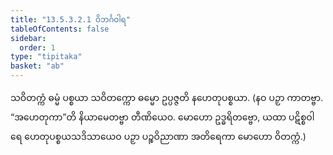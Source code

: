 ```yaml
---
title: "13.5.3.2.1 ဝိဘင်္ဂဝါရ"
tableOfContents: false
sidebar:
  order: 1
type: "tipitaka"
basket: "ab"
---
```



<DynamicBreadcrumb />

<Division number="113">

<Paragraph number="4312">
သဝိတက္ကံ ဓမ္မံ ပစ္စယာ သဝိတက္ကော ဓမ္မော ဥပ္ပဇ္ဇတိ နဟေတုပစ္စယာ. (နဝ ပဉှာ ကာတဗ္ဗာ. “အဟေတုကာ”တိ နိယာမေတဗ္ဗာ တီဏိယေဝ. မောဟော ဥဒ္ဓရိတဗ္ဗော, ယထာ ပဋိစ္စဝါရေ ဟေတုပစ္စယသဒိသာယေဝ ပဉှာ ပဉ္စဝိညာဏာ အတိရေကာ မောဟော ဝိတက္ကံ.)
</Paragraph>
</Division>